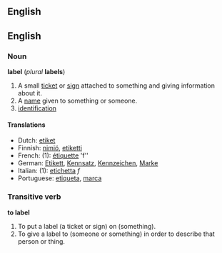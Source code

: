 ==English==
==English==
===Noun===
'''label''' (''plural'' '''labels''')

#A small [[ticket]] or [[sign]] attached to something and giving information about it.
#A [[name]] given to something or someone.
#[[identification]] <!--???-->

====Translations====
*Dutch: [[etiket]]
*Finnish: [[nimiö]], [[etiketti]]
*French: (1): [[étiquette]] 'f''
*German: [[Etikett]], [[Kennsatz]], [[Kennzeichen]], [[Marke]]
*Italian: (1): [[etichetta]] ''f''
*Portuguese: [[etiqueta]], [[marca]]

===Transitive verb===
'''to label'''

#To put a label (a ticket or sign) on (something).
#To give a label to (someone or something) in order to describe that person or thing.